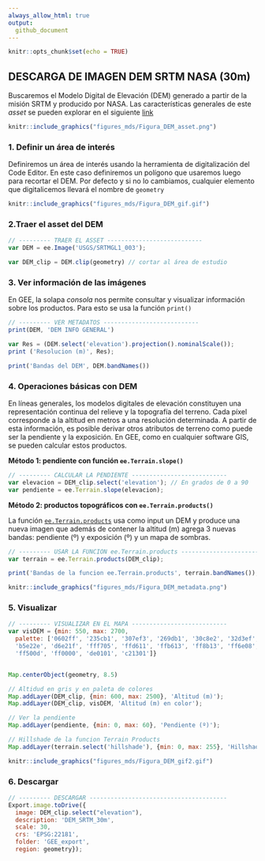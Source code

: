 ```yaml
---
always_allow_html: true
output:
  github_document
---
```


```r
knitr::opts_chunk$set(echo = TRUE)
```

## **DESCARGA DE IMAGEN DEM SRTM NASA (30m)**

Buscaremos el Modelo Digital de Elevación (DEM) generado a partir de la misión SRTM y producido por NASA. Las características generales de este *asset* se pueden explorar en el siguiente [link](https://developers.google.com/earth-engine/datasets/catalog/USGS_SRTMGL1_003)


```r

knitr::include_graphics("figures_mds/Figura_DEM_asset.png")

```

### **1. Definir un área de interés**
Definiremos un área de interés usando la herramienta de digitalización del Code Editor. En este caso definiremos un polígono que usaremos luego para recortar el DEM. Por defecto y si no lo cambiamos, cualquier elemento que digitalicemos llevará el nombre de `geometry`

```r

knitr::include_graphics("figures_mds/Figura_DEM_gif.gif")

```


### **2.Traer el asset del DEM**

```js
// --------- TRAER EL ASSET ---------------------------
var DEM = ee.Image('USGS/SRTMGL1_003');

var DEM_clip = DEM.clip(geometry) // cortar al área de estudio

```

### **3. Ver información de las imágenes**

En GEE, la solapa *consola* nos permite consultar y visualizar información sobre los productos. Para esto se usa la función `print()`

```js
// --------- VER METADATOS ---------------------------
print(DEM, 'DEM INFO GENERAL')

var Res = (DEM.select('elevation').projection().nominalScale());
print ('Resolucion (m)', Res);

print('Bandas del DEM', DEM.bandNames())


```


### **4. Operaciones básicas con DEM**

En líneas generales, los modelos digitales de elevación constituyen una representación continua del relieve y la topografía del terreno. Cada píxel corresponde a la altitud en metros a una resolución determinada. A partir de esta información, es posible derivar otros atributos de terreno como puede ser la pendiente y la exposición. En GEE, como en cualquier software GIS, se pueden calcular estos productos. 


**Método 1: pendiente con función `ee.Terrain.slope()`**

```js
// --------- CALCULAR LA PENDIENTE ---------------------------
var elevacion = DEM_clip.select('elevation'); // En grados de 0 a 90
var pendiente = ee.Terrain.slope(elevacion);

```

**Método 2: productos topográficos con `ee.Terrain.products()`**

La función [`ee.Terrain.products`](https://developers.google.com/earth-engine/apidocs/ee-terrain-products) usa como input un DEM y produce una nueva imagen que además de contener la altitud (m) agrega 3 nuevas bandas: pendiente (º) y exposición (º) y un mapa de sombras. 

```js
// --------- USAR LA FUNCION ee.Terrain.products ---------------------------
var terrain = ee.Terrain.products(DEM_clip);

print('Bandas de la funcion ee.Terrain.products', terrain.bandNames());

```

```r

knitr::include_graphics("figures_mds/Figura_DEM_metadata.png")

```


### **5. Visualizar**

```js
// --------- VISUALIZAR EN EL MAPA ---------------------------
var visDEM = {min: 550, max: 2700,
  palette: ['0602ff', '235cb1', '307ef3', '269db1', '30c8e2', '32d3ef', '3ae237',
  'b5e22e', 'd6e21f', 'fff705', 'ffd611', 'ffb613', 'ff8b13', 'ff6e08',
  'ff500d', 'ff0000', 'de0101', 'c21301']}


Map.centerObject(geometry, 8.5)

// Altidud en gris y en paleta de colores
Map.addLayer(DEM_clip, {min: 600, max: 2500}, 'Altitud (m)');
Map.addLayer(DEM_clip, visDEM, 'Altitud (m) en color');

// Ver la pendiente 
Map.addLayer(pendiente, {min: 0, max: 60}, 'Pendiente (º)');

// Hillshade de la funcion Terrain Products
Map.addLayer(terrain.select('hillshade'), {min: 0, max: 255}, 'Hillshade');

```

```r

knitr::include_graphics("figures_mds/Figura_DEM_gif2.gif")

```

### **6. Descargar**
```js
// --------- DESCARGAR ---------------------------------------
Export.image.toDrive({
  image: DEM_clip.select("elevation"),
  description: 'DEM_SRTM_30m',
  scale: 30,
  crs: 'EPSG:22181',
  folder: 'GEE_export',
  region: geometry});

```
